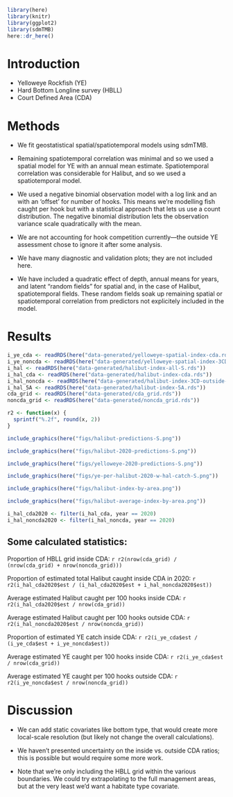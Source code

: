 ```r
library(here)
library(knitr)
library(ggplot2)
library(sdmTMB)
here::dr_here()
```


# Introduction {#sec:introduction}

* Yelloweye Rockfish (YE)
* Hard Bottom Longline survey (HBLL)
* Court Defined Area (CDA)

# Methods {#sec:methods}

* We fit geostatistical spatial/spatiotemporal models using sdmTMB.

* Remaining spatiotemporal correlation was minimal and so we used a spatial model for YE with an annual mean estimate. Spatiotemporal correlation was considerable for Halibut, and so we used a spatiotemporal model.

* We used a negative binomial observation model with a log link and an with an 'offset' for number of hooks. This means we're modelling fish caught per hook but with a statistical approach that lets us use a count distribution. The negative binomial distribution lets the observation variance scale quadratically with the mean.

* We are not accounting for hook competition currently---the outside YE assessment chose to ignore it after some analysis.

* We have many diagnostic and validation plots; they are not included here.

* We have included a quadratic effect of depth, annual means for years, and latent "random fields" for spatial and, in the case of Halibut, spatiotemporal fields. These random fields soak up remaining spatial or spatiotemporal correlation from predictors not explicitely included in the model.

# Results {#sec:results}

```r
i_ye_cda <- readRDS(here("data-generated/yelloweye-spatial-index-cda.rds"))
i_ye_noncda <- readRDS(here("data-generated/yelloweye-spatial-index-3CD-outside-cda.rds"))
i_hal <- readRDS(here("data-generated/halibut-index-all-S.rds"))
i_hal_cda <- readRDS(here("data-generated/halibut-index-cda.rds"))
i_hal_noncda <- readRDS(here("data-generated/halibut-index-3CD-outside-cda.rds"))
i_hal_5A <- readRDS(here("data-generated/halibut-index-5A.rds"))
cda_grid <- readRDS(here("data-generated/cda_grid.rds"))
noncda_grid <- readRDS(here("data-generated/noncda_grid.rds"))
```

```r
r2 <- function(x) {
  sprintf("%.2f", round(x, 2))
}
```

```r
include_graphics(here("figs/halibut-predictions-S.png"))
```

```r
include_graphics(here("figs/halibut-2020-predictions-S.png"))
```

```r
include_graphics(here("figs/yelloweye-2020-predictions-S.png"))
```

```r
include_graphics(here("figs/ye-per-halibut-2020-w-hal-catch-S.png"))
```

```r
include_graphics(here("figs/halibut-index-by-area.png"))
```

```r
include_graphics(here("figs/halibut-average-index-by-area.png"))
```

\clearpage

```r
i_hal_cda2020 <- filter(i_hal_cda, year == 2020)
i_hal_noncda2020 <- filter(i_hal_noncda, year == 2020)
```

## Some calculated statistics:

Proportion of HBLL grid inside CDA: `r r2(nrow(cda_grid) / (nrow(cda_grid) + nrow(noncda_grid)))`

Proportion of estimated total Halibut caught inside CDA in 2020: 
`r r2(i_hal_cda2020$est / (i_hal_cda2020$est + i_hal_noncda2020$est))`

Average estimated Halibut caught per 100 hooks inside CDA:
`r r2(i_hal_cda2020$est / nrow(cda_grid))`

Average estimated Halibut caught per 100 hooks outside CDA:
`r r2(i_hal_noncda2020$est / nrow(noncda_grid))`

Proportion of estimated YE catch inside CDA:
`r r2(i_ye_cda$est / (i_ye_cda$est + i_ye_noncda$est))`

Average estimated YE caught per 100 hooks inside CDA:
`r r2(i_ye_cda$est / nrow(cda_grid))`

Average estimated YE caught per 100 hooks outside CDA:
`r r2(i_ye_noncda$est / nrow(noncda_grid))`

# Discussion

* We can add static covariates like bottom type, that would create more local-scale resolution (but likely not change the overall calculations).

* We haven't presented uncertainty on the inside vs. outside CDA ratios; this is possible but would require some more work.

* Note that we're only including the HBLL grid within the various boundaries. We could try extrapolating to the full management areas, but at the very least we'd want a habitate type covariate.
